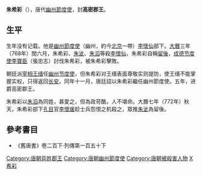 '''朱希彩'''（{{bd|8世纪||772年|catIdx=Z}}），唐代[[幽州節度使|幽州節度使]]，封'''高密郡王'''。
==生平==
生年没有记载。他是[[幽州節度使|幽州節度使]]（幽州，約今[[北京|北京]]一帶）[[李懷仙|李懷仙]]部下。[[大曆|大曆]]三年（768年）閏六月，朱希彩、[[朱泚|朱泚]]、[[朱滔|朱滔]]等殺[[李懷仙|李懷仙]]，朱希彩自稱[[留後|留後]]，[[成德节度使|成德节度使]][[李寶臣_(唐朝)|李寶臣]]（張忠志）討伐朱希彩，被朱希彩擊敗。

朝廷派[[宰相|宰相]][[王缙|王缙]]任[[幽州节度使|幽州节度使]]，但朱希彩对王缙表面尊敬实则提防，使王缙不能掌握实权，只得返回[[长安|长安]]。同年十一月，唐廷詔以朱希彩繼任幽州節度使。五年，进爵高密郡王。

朱希彩以[[朱滔|朱滔]]為同姓，甚愛之，但為政苛酷，人不堪命。大曆七年（772年）秋天，朱希彩部下[[孔目|孔目]]官[[李懷瑗|李懷瑗]]趁士兵怨恨之机殺之，眾推[[朱泚|朱泚]]為留後。

==參考書目==
* 《舊唐書》卷二百下·列傳第一百五十下

{{DEFAULTSORT:Z朱希彩}}
[[Category:唐朝异姓郡王|Category:唐朝异姓郡王]]
[[Category:唐朝幽州節度使|Category:唐朝幽州節度使]]
[[Category:唐朝被殺害人物|Category:唐朝被殺害人物]]
[[Category:朱姓|X希彩]]